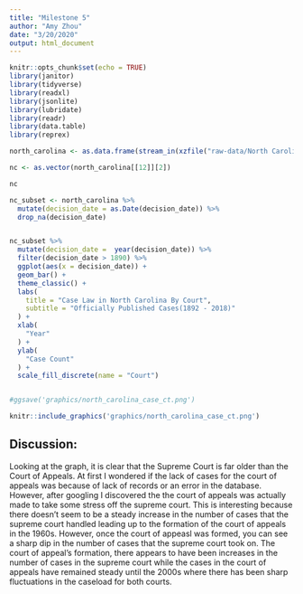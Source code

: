 ```yaml
---
title: "Milestone 5"
author: "Amy Zhou"
date: "3/20/2020"
output: html_document
---
```


```r
knitr::opts_chunk$set(echo = TRUE)
library(janitor)
library(tidyverse)
library(readxl)
library(jsonlite)
library(lubridate)
library(readr)
library(data.table)
library(reprex)
```
```r
north_carolina <- as.data.frame(stream_in(xzfile("raw-data/North Carolina-20200302-xml/data/data.jsonl.xz")))  


```
```r
nc <- as.vector(north_carolina[[12]][2])

nc
```

```r


nc_subset <- north_carolina %>% 
  mutate(decision_date = as.Date(decision_date)) %>% 
  drop_na(decision_date) 



```
```r
nc_subset %>% 
  mutate(decision_date =  year(decision_date)) %>% 
  filter(decision_date > 1890) %>% 
  ggplot(aes(x = decision_date)) +
  geom_bar() +
  theme_classic() +
  labs(
    title = "Case Law in North Carolina By Court",
    subtitle = "Officially Published Cases(1892 - 2018)"
  ) +
  xlab(
    "Year"
  ) +
  ylab(
    "Case Count"
  ) +
  scale_fill_discrete(name = "Court")


#ggsave('graphics/north_carolina_case_ct.png')

```
```r
knitr::include_graphics('graphics/north_carolina_case_ct.png')

```

## Discussion: 
Looking at the graph, it is clear that the Supreme Court is far older than the Court of Appeals. At first I wondered if the lack of cases for the court of appeals was because of lack of records or an error in the database. However, after googling I discovered the the court of appeals was actually made to take some stress off the supreme court. This is interesting because there doesn't seem to be a steady increase in the number of cases that the supreme court handled leading up to the formation of the court of appeals in the 1960s. However, once the court of appeasl was formed, you can see a sharp dip in the number of cases that the supreme court took on. The court of appeal's formation, there appears to have been increases in the number of cases in the supreme court while the cases in the court of appeals have remained steady until the 2000s where there has been sharp fluctuations in the caseload for both courts.  








